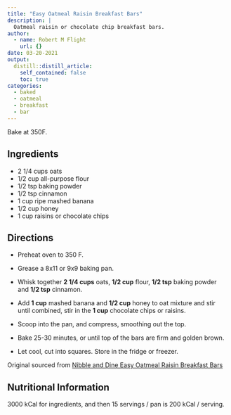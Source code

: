 ```yaml
---
title: "Easy Oatmeal Raisin Breakfast Bars"
description: |
  Oatmeal raisin or chocolate chip breakfast bars.
author:
  - name: Robert M Flight
    url: {}
date: 03-20-2021
output:
  distill::distill_article:
    self_contained: false
    toc: true
categories:
  - baked
  - oatmeal
  - breakfast
  - bar
---
```


Bake at 350F.

## Ingredients

* 2 1/4 cups oats
* 1/2 cup all-purpose flour
* 1/2 tsp baking powder
* 1/2 tsp cinnamon
* 1 cup ripe mashed banana
* 1/2 cup honey
* 1 cup raisins or chocolate chips

## Directions

* Preheat oven to 350 F.
* Grease a 8x11 or 9x9 baking pan.

* Whisk together **2 1/4 cups** oats, **1/2 cup** flour, **1/2 tsp** baking powder and **1/2 tsp** cinnamon.
* Add **1 cup** mashed banana and **1/2 cup** honey to oat mixture and stir until combined, stir in the **1 cup** chocolate chips or raisins.
* Scoop into the pan, and compress, smoothing out the top.
* Bake 25-30 minutes, or until top of the bars are firm and golden brown.
* Let cool, cut into squares. Store in the fridge or freezer.

Original sourced from [Nibble and Dine Easy Oatmeal Raisin Breakfast Bars](https://nibbleanddine.com/easy-oatmeal-raisin-breakfast-bars/?fbclid=IwAR3SFGy_rPVgo1Nc6ybOZBULJYDPGY0W_yO7ST1HOV6uYDDHG3p1AZJO8U0#tasty-recipes-3178)

## Nutritional Information

3000 kCal for ingredients, and then 15 servings / pan is 200 kCal / serving.

